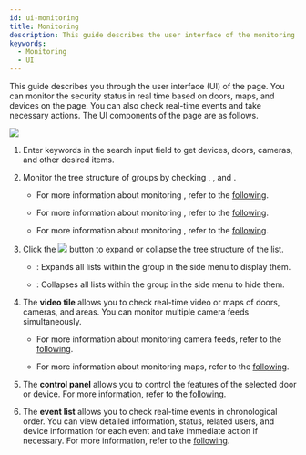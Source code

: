 ```yaml
---
id: ui-monitoring
title: Monitoring
description: This guide describes the user interface of the monitoring page.
keywords:
  - Monitoring
  - UI
---
```


This guide describes you through the user interface (UI) of the <Cmd sid='shell.header.arena' /> page. You can monitor the security status in real time based on doors, maps, and devices on the <Cmd sid='shell.header.arena' /> page. You can also check real-time events and take necessary actions. The UI components of the <Cmd sid='shell.header.arena' /> page are as follows.

<Image src='/img/biostarx-ui-monitoring.png' className='none' />

<Calloutlists>

1. Enter keywords in the search input field to get devices, doors, cameras, and other desired items.

2. Monitor the tree structure of groups by checking <Cmd sid='arena.tree.door.title' />, <Cmd sid='arena.tree.map.title' />, and <Cmd sid='arena.tree.device.title' />.

   * For more information about monitoring <Cmd sid='arena.tree.door.title' />, refer to the [following](monitoring-door).

   * For more information about monitoring <Cmd sid='arena.tree.map.title' />, refer to the [following](monitoring-map).

   * For more information about monitoring <Cmd sid='arena.tree.device.title' />, refer to the [following](monitoring-device).

3. Click the <Image src='/img/menus/ico-more-black.svg' ico alone /> button to expand or collapse the tree structure of the list.

   * <Cmd sid='arena.tree.expandAll' />: Expands all lists within the group in the side menu to display them.

   * <Cmd sid='arena.tree.collapseAll' />: Collapses all lists within the group in the side menu to hide them.

4. The **video tile** allows you to check real-time video or maps of doors, cameras, and areas. You can monitor multiple camera feeds simultaneously.

   * For more information about monitoring camera feeds, refer to the [following](monitoring-video).

   * For more information about monitoring maps, refer to the [following](monitoring-map).

5. The **control panel** allows you to control the features of the selected door or device. For more information, refer to the [following](control-door).

6. The **event list** allows you to check real-time events in chronological order. You can view detailed information, status, related users, and device information for each event and take immediate action if necessary. For more information, refer to the [following](monitoring-event).

</Calloutlists>
